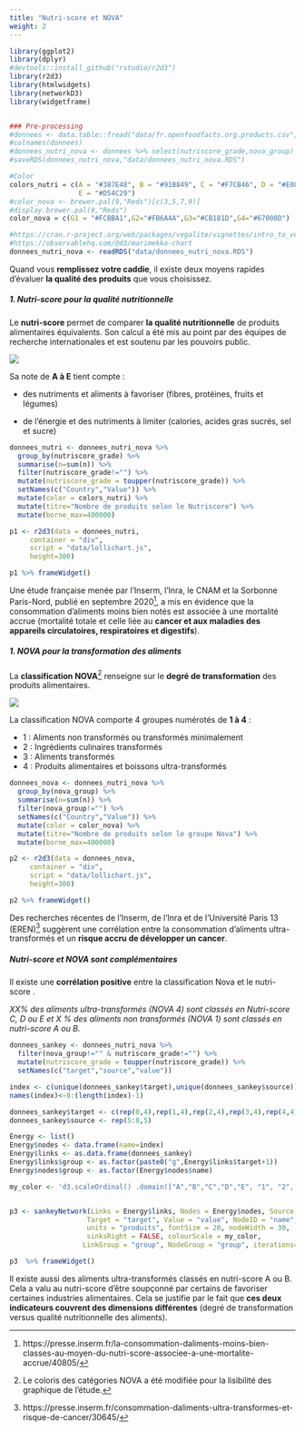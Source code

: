 ```yaml
---
title: "Nutri-score et NOVA"
weight: 2
---
```



```r
library(ggplot2)
library(dplyr)
#devtools::install_github("rstudio/r2d3")
library(r2d3)
library(htmlwidgets)
library(networkD3)
library(widgetframe)


### Pre-processing
#donnees <- data.table::fread("data/fr.openfoodfacts.org.products.csv", encoding = "UTF-8")
#colnames(donnees)
#donnees_nutri_nova <- donnees %>% select(nutriscore_grade,nova_group) %>% group_by(nutriscore_grade,nova_group) %>%  summarise(n=n())
#saveRDS(donnees_nutri_nova,"data/donnees_nutri_nova.RDS")

#Color
colors_nutri = c(A = "#387E48", B = "#91B849", C = "#F7CB46", D = "#E08531", 
                 E = "#D54C29")
#color_nova <- brewer.pal(9,"Reds")[c(3,5,7,9)]
#display.brewer.pal(9,"Reds")
color_nova = c(G1 = "#FCBBA1",G2="#FB6A4A",G3="#CB181D",G4="#67000D")

#https://cran.r-project.org/web/packages/vegalite/vignettes/intro_to_vegalite.html
#https://observablehq.com/@d3/marimekko-chart
donnees_nutri_nova <- readRDS("data/donnees_nutri_nova.RDS")
```

Quand vous **remplissez votre caddie**, il existe deux moyens rapides d'évaluer **la qualité des produits** que vous choisissez.  

##### 1. Nutri-score pour la qualité nutritionnelle

Le **nutri-score** permet de comparer **la qualité nutritionnelle** de produits alimentaires équivalents. Son calcul a été mis au point par des équipes de recherche internationales et est soutenu par les pouvoirs public. 

![](images/nutriscore-a.png)

Sa note de **A à E** tient compte : 

- des nutriments et aliments à favoriser (fibres, protéines, fruits et légumes)

- de l'énergie et des nutriments à limiter (calories, acides gras sucrés, sel et sucre)


```r
donnees_nutri <- donnees_nutri_nova %>%
  group_by(nutriscore_grade) %>%
  summarise(n=sum(n)) %>% 
  filter(nutriscore_grade!="") %>% 
  mutate(nutriscore_grade = toupper(nutriscore_grade)) %>% 
  setNames(c("Country","Value")) %>% 
  mutate(color = colors_nutri) %>% 
  mutate(titre="Nombre de produits selon le Nutriscore") %>% 
  mutate(borne_max=400000)

p1 <- r2d3(data = donnees_nutri, 
     container = "div",
     script = "data/lollichart.js",
     height=300)
```

```r
p1 %>% frameWidget()
```

Une étude française menée par l'Inserm, l'Inra, le CNAM et la Sorbonne Paris-Nord, publié en septembre 2020^[https://presse.inserm.fr/la-consommation-daliments-moins-bien-classes-au-moyen-du-nutri-score-associee-a-une-mortalite-accrue/40805/], a mis en évidence que la consommation d’aliments moins bien notés est associée à une mortalité accrue (mortalité totale et celle liée au **cancer et aux maladies des appareils circulatoires, respiratoires et digestifs**). 

##### 1. NOVA pour la transformation des aliments

La **classification NOVA**^[Le coloris des catégories NOVA a été modifiée pour la lisibilité des graphique de l'étude.] renseigne sur le **degré de transformation** des produits alimentaires.

![](images/nova2.png)

La classification NOVA comporte 4 groupes numérotés de **1 à 4** :  

-	1 : Aliments non transformés ou transformés minimalement
-	2 : Ingrédients culinaires transformés
-	3 : Aliments transformés
-	4 : Produits alimentaires et boissons ultra-transformés



```r
donnees_nova <- donnees_nutri_nova %>%
  group_by(nova_group) %>%
  summarise(n=sum(n)) %>% 
  filter(nova_group!="") %>% 
  setNames(c("Country","Value")) %>% 
  mutate(color = color_nova) %>% 
  mutate(titre="Nombre de produits selon le groupe Nova") %>% 
  mutate(borne_max=400000)

p2 <- r2d3(data = donnees_nova, 
     container = "div",
     script = "data/lollichart.js", 
     height=300)
```

```r
p2 %>% frameWidget()
```

Des recherches récentes de l'Inserm, de l'Inra et de l'Université Paris 13 (EREN)^[https://presse.inserm.fr/consommation-daliments-ultra-transformes-et-risque-de-cancer/30645/] suggèrent une corrélation entre la consommation d'aliments ultra-transformés et un **risque accru de développer un cancer**. 

##### Nutri-score et NOVA sont complémentaires

Il existe une **corrélation positive** entre la classification Nova et le nutri-score . 

*XX% des aliments ultra-transformés (NOVA 4) sont classés en Nutri-score C, D ou E et X % des aliments non transformés (NOVA 1) sont classés en nutri-score A ou B.*


```r
donnees_sankey <- donnees_nutri_nova %>%
  filter(nova_group!="" & nutriscore_grade!="") %>% 
  mutate(nutriscore_grade = toupper(nutriscore_grade)) %>% 
  setNames(c("target","source","value")) 

index <- c(unique(donnees_sankey$target),unique(donnees_sankey$source))
names(index)<-0:(length(index)-1)

donnees_sankey$target <- c(rep(0,4),rep(1,4),rep(2,4),rep(3,4),rep(4,4))
donnees_sankey$source <- rep(5:8,5)

Energy <- list()
Energy$nodes <- data.frame(name=index)
Energy$links <- as.data.frame(donnees_sankey)
Energy$links$group <- as.factor(paste0("g",Energy$links$target+1))
Energy$nodes$group <- as.factor(Energy$nodes$name)

my_color <- 'd3.scaleOrdinal() .domain(["A","B","C","D","E", "1", "2", "3","4","g1", "g2", "g3","g4","g5"]) .range(["#387E48", "#91B849","#F7CB46","#E08531", "#D34C29", "#FCBBA1","#FB6A4A","#CB181D","#67000D","#387E48", "#91B849","#F7CB46","#E08531", "#D34C29"])'


p3 <- sankeyNetwork(Links = Energy$links, Nodes = Energy$nodes, Source = "source",
                   Target = "target", Value = "value", NodeID = "name",
                   units = "produits", fontSize = 20, nodeWidth = 30,
                   sinksRight = FALSE, colourScale = my_color,
                  LinkGroup = "group", NodeGroup = "group", iterations=0)

```



```r
p3  %>% frameWidget()
```

Il existe aussi des aliments ultra-transformés classés en nutri-score A ou B. Cela a valu au nutri-score d’être soupçonné par certains de favoriser certaines industries alimentaires. Cela se justifie par le fait que **ces deux indicateurs couvrent des dimensions différentes** (degré de transformation versus qualité nutritionnelle des aliments). 


